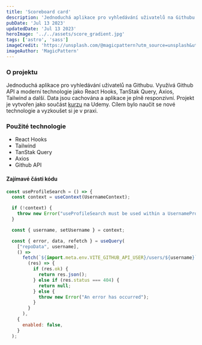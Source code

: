 ```yaml
---
title: 'Scoreboard card'
description: 'Jednoduchá aplikace pro vyhledávání uživatelů na Githubu. Využívá Github API a moderní technologie jako React Hooks, TanStak Query, Axios, Tailwind a další. Data jsou cachována a aplikace je plně responzivní.'
pubDate: 'Jul 13 2023'
updatedDate: 'Jul 13 2023'
heroImage: '../../assets/score_gradient.jpg'
tags: ['astro', 'sass']
imageCredit: 'https://unsplash.com/@magicpattern?utm_source=unsplash&utm_medium=referral&utm_content=creditCopyText'
imageAuthor: 'MagicPattern'
---
```


### O projektu

Jednoduchá aplikace pro vyhledávání uživatelů na Githubu. Využívá Github API a moderní technologie jako React Hooks, TanStak Query, Axios, Tailwind a další. Data jsou cachována a aplikace je plně responzivní. Projekt je vytvořen jako součást [kurzu](https://www.udemy.com/course/modern-react-front-to-back/) na Udemy. Cílem bylo naučit se nové technologie a vyzkoušet si je v praxi.

### Použité technologie

- React Hooks
- Tailwind
- TanStak Query
- Axios
- Github API

#### Zajímavé části kódu

```javascript
const useProfileSearch = () => {
  const context = useContext(UsernameContext);

  if (!context) {
    throw new Error("useProfileSearch must be used within a UsernameProvider");
  }

  const { username, setUsername } = context;

  const { error, data, refetch } = useQuery(
    ["repoData", username],
    () =>
      fetch(`${import.meta.env.VITE_GITHUB_API_USER}/users/${username}`).then(
        (res) => {
          if (res.ok) {
            return res.json();
          } else if (res.status === 404) {
            return null;
          } else {
            throw new Error("An error has occurred");
          }
        }
      ),
    {
      enabled: false,
    }
  );
```
